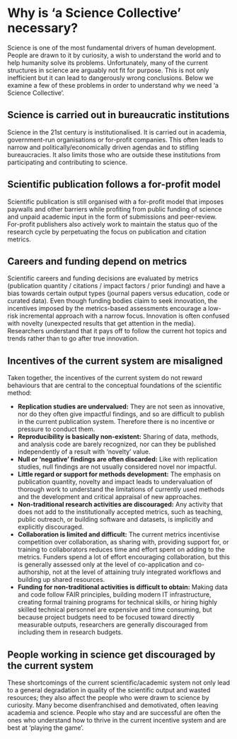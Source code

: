 # Why is 'a Science Collective' necessary? {#why-needed}

Science is one of the most fundamental drivers of human development. People are drawn to it by curiosity, a wish to understand the world and to help humanity solve its problems. Unfortunately, many of the current structures in science are arguably not fit for purpose. This is not only inefficient but it can lead to dangerously wrong conclusions. Below we examine a few of these problems in order to understand why we need 'a Science Collective'.

## Science is carried out in bureaucratic institutions

Science in the 21st century is institutionalised. It is carried out in academia, government-run organisations or for-profit companies. This often leads to narrow and politically/economically driven agendas and to stifling bureaucracies. It also limits those who are outside these institutions from participating and contributing to science.

## Scientific publication follows a for-profit model

Scientific publication is still organised with a for-profit model that imposes paywalls and other barriers while profiting from public funding of science and unpaid academic input in the form of submissions and peer-review. For-profit publishers also actively work to maintain the status quo of the research cycle by perpetuating the focus on publication and citation metrics.

## Careers and funding depend on metrics

Scientific careers and funding decisions are evaluated by metrics (publication quantity / citations / impact factors / prior funding) and have a bias towards certain output types (journal papers versus education, code or curated data). Even though funding bodies claim to seek innovation, the incentives imposed by the metrics-based assessments encourage a low-risk incremental approach with a narrow focus. Innovation is often confused with novelty (unexpected results that get attention in the media). Researchers understand that it pays off to follow the current hot topics and trends rather than to go after true innovation.

## Incentives of the current system are misaligned

Taken together, the incentives of the current system do not reward behaviours that are central to the conceptual foundations of the scientific method:

- **Replication studies are undervalued:** They are not seen as innovative, nor do they often give impactful findings, and so are difficult to publish in the current publication system. Therefore there is no incentive or pressure to conduct them.
- **Reproducibility is basically non-existent:** Sharing of data, methods, and analysis code are barely recognized, nor can they be published independently of a result with 'novelty' value.
- **Null or 'negative' findings are often discarded:** Like with replication studies, null findings are not usually considered novel nor impactful.
- **Little regard or support for methods development:** The emphasis on publication quantity, novelty and impact leads to undervaluation of thorough work to understand the limitations of currently used methods and the development and critical appraisal of new approaches. 
- **Non-traditional research activities are discouraged:** Any activity that does not add to the institutionally accepted metrics, such as teaching, public outreach, or building software and datasets, is implicitly and explicitly discouraged.
- **Collaboration is limited and difficult:** The current metrics incentivise competition over collaboration, as sharing with, providing support for, or training to collaborators reduces time and effort spent on adding to the metrics. Funders spend a lot of effort encouraging collaboration, but this is generally assessed only at the level of co-application and co-authorship, not at the level of attaining truly integrated workflows and building up shared resources.
- **Funding for non-traditional activities is difficult to obtain:** Making data and code follow FAIR principles, building modern IT infrastructure, creating formal training programs for technical skills, or hiring highly skilled technical personnel are expensive and time consuming, but because project budgets need to be focused toward directly measurable outputs, researchers are generally discouraged from including them in research budgets. 

## People working in science get discouraged by the current system

These shortcomings of the current scientific/academic system not only lead to a general degradation in quality of the scientific output and wasted resources; they also affect the people who were drawn to science by curiosity. Many become disenfranchised and demotivated, often leaving academia and science. People who stay and are successful are often the ones who understand how to thrive in the current incentive system and are best at 'playing the game'.


